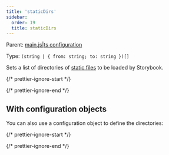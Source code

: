 ```yaml
---
title: 'staticDirs'
sidebar:
  order: 19
  title: staticDirs
---
```


Parent: [main.js|ts configuration](./main-config.mdx)

Type: `(string | { from: string; to: string })[]`

Sets a list of directories of [static files](../configure/images-and-assets.md#serving-static-files-via-storybook-configuration) to be loaded by Storybook.

{/* prettier-ignore-start */}

<CodeSnippets path="main-config-static-dirs.md" />

{/* prettier-ignore-end */}

## With configuration objects

You can also use a configuration object to define the directories:

{/* prettier-ignore-start */}

<CodeSnippets path="main-config-static-dirs-with-object.md" />

{/* prettier-ignore-end */}
